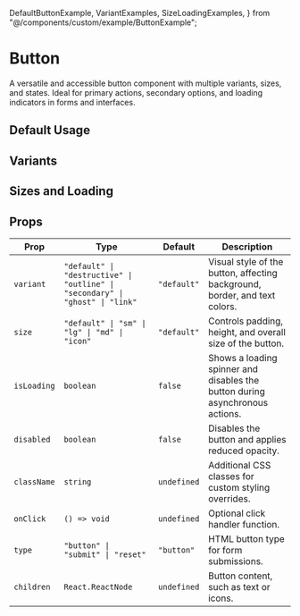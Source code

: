   DefaultButtonExample,
  VariantExamples,
  SizeLoadingExamples,
} from "@/components/custom/example/ButtonExample";


# Button

A versatile and accessible button component with multiple variants, sizes, and states. Ideal for primary actions, secondary options, and loading indicators in forms and interfaces.

<InstallTabs components="Button" />

## Default Usage

<DefaultButtonExample />

## Variants

<VariantExamples />

## Sizes and Loading

<SizeLoadingExamples />

## Props

| Prop        | Type                                                                          | Default     | Description                                                                  |
| ----------- | ----------------------------------------------------------------------------- | ----------- | ---------------------------------------------------------------------------- |
| `variant`   | `"default" \| "destructive" \| "outline" \| "secondary" \| "ghost" \| "link"` | `"default"` | Visual style of the button, affecting background, border, and text colors.   |
| `size`      | `"default" \| "sm" \| "lg" \| "md" \| "icon"`                                 | `"default"` | Controls padding, height, and overall size of the button.                    |
| `isLoading` | `boolean`                                                                     | `false`     | Shows a loading spinner and disables the button during asynchronous actions. |
| `disabled`  | `boolean`                                                                     | `false`     | Disables the button and applies reduced opacity.                             |
| `className` | `string`                                                                      | `undefined` | Additional CSS classes for custom styling overrides.                         |
| `onClick`   | `() => void`                                                                  | `undefined` | Optional click handler function.                                             |
| `type`      | `"button" \| "submit" \| "reset"`                                             | `"button"`  | HTML button type for form submissions.                                       |
| `children`  | `React.ReactNode`                                                             | `undefined` | Button content, such as text or icons.                                       |
